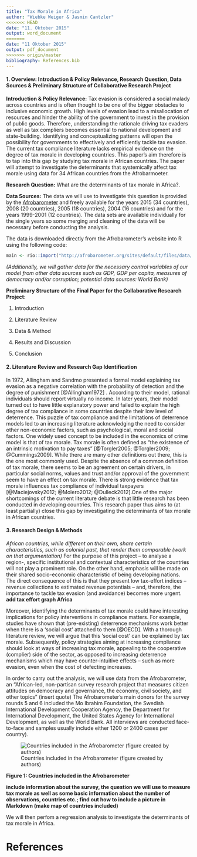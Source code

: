 ```yaml
---
title: "Tax Morale in Africa"
author: "Wiebke Weiger & Jasmin Cantzler"
<<<<<<< HEAD
date: "11. Oktober 2015"
output: word_document
=======
date: "11 Oktober 2015"
output: pdf_document
>>>>>>> origin/master
bibliography: References.bib
---
```




#### 1. Overview: Introduction & Policy Relevance, Research Question, Data Sources & Preliminary Structure of Collaborative Research Project

**Introduction & Policy Relevance:**
Tax evasion is considered a social malady across countries and is often thought to be one of the bigger obstacles to inclusive economic growth. High levels of evasion lead to a misallocation of resources and hinder the ability of the government to invest in the provision of public goods. Therefore, understanding the rationale driving tax evaders as well as tax compliers becomes essential to national development and state-building. Identifying and conceptualizing patterns will open the possibility for governments to effectively and efficiently tackle tax evasion. The current tax compliance literature lacks empirical evidence on the degree of tax morale in developing countries. This paper's aim therefore is to tap into this gap by studying tax morale in African countries. The paper will attempt to investigate the determinants that systemically affect tax morale using data for 34 African countries from the Afrobarmoeter.

**Research Question:** 
What are the determinants of tax morale in Africa?. 

**Data Sources:** 
The data we will use to investigate this question is provided by the [Afrobarometer](http://www.afrobarometer.org/) and freely available for the years 2015 (34 countries), 2008 (20 countries), 2005 (18 countries), 2004 (16 countries) and for the years 1999-2001 (12 countries). The data sets are available individually for the single years so some merging and cleaning of the data will be necessary before conducting the analysis.

The data is downloaded directly from the Afrobarometer's website into R using the following code:

```r
main <- rio::import("http://afrobarometer.org/sites/default/files/data/round-5/merged_r5_data_0.sav")
```


*(Additionally, we will gather data for the necessary control variables of our model from other data sources such as GDP, GDP per capita, measures of democracy and/or corruption; potential data sources: World Bank)*


**Preliminary Structure of the Final Paper for the Collaborative Research Project:**

1. Introduction

2. Literature Review

3. Data & Method

4. Results and Discussion

5. Conclusion

#### 2. Literature Review and Research Gap Identification
In 1972, Allingham and Sandmo presented a formal model explaining tax evasion as a negative correlation with the probability of detection and the degree of punishment [@Allingham1972] . According to their model, rational individuals should report virtually no income. In later years, their model turned out to have little explanatory power and failed to explain the high degree of tax compliance in some countries despite their low level of deterrence. This puzzle of tax compliance and the limitations of deterrence models led to an increasing literature acknowledging the need to consider other non-economic factors, such as psychological, moral and social factors. One widely used concept to be included in the economics of crime model is that of tax morale. Tax morale is often defined as “the existence of an intrinsic motivation to pay taxes” [@Torgler2005; @Torgler2009; @Cummings2009]. While there are many other definitions out there, this is the one most commonly used. Despite the absence of a common definition of tax morale, there seems to be an agreement on certain drivers, in particular social norms, values and trust and/or approval of the government seem to have an effect on tax morale. There is strong evidence that tax morale influences tax compliance of individual taxpayers 
[@Maciejovsky2012; @Molero2012; @Dulleck2012].One of the major shortcomings of the current literature debate is that little research has been conducted in developing countries. This research paper thus aims to (at least partially) close this gap by investigating the determinants of tax morale in African countries. 

#### 3. Research Design & Methods
*African countries, while different on their own, share certain characteristics, such as colonial past, that render them comparable (work on that argumentation)* For the purpose of this project – to analyse a region-, specific institutional and contextual characteristics of the countries will not play a prominent role. On the other hand, emphasis will be made on their shared socio-economic characteristic of being developing nations. The direct consequence of this is that they present low tax-effort indices – revenue collections to estimated revenue potentials – and, therefore, the importance to tackle tax evasion (and avoidance) becomes more urgent. **add tax effort graph Africa**

Moreover, identifying the determinants of tax morale could have interesting implications for policy interventions in compliance matters. For example, studies have shown that (pre-existing) deterrence mechanisms work better when there is a ‘social cost’ attached to them [@OECD]. With a thorough literature review, we will argue that this ‘social cost’ can be explained by tax morale. Subsequently, policy strategies aiming at increasing compliance should look at ways of increasing tax morale, appealing to the cooperative (complier) side of the sector, as opposed to increasing deterrence mechanisms which may have counter-intuitive effects – such as more evasion, even when the cost of defecting increases.

In order to carry out the analysis, we will use data from the Afrobarometer, an "African-led, non-partisan survey research project that measures citizen attitudes on democracy and governance, the economy, civil society, and other topics" (insert quote) The Afrobarometer's main donors for the survey rounds 5 and 6 included the Mo Ibrahim Foundation, the Swedish International Development Cooperation Agency, the Department for International Development, the United States Agency for International Development, as well as the World Bank. All interviews are conducted face-to-face and samples usually include either 1200 or 2400 cases per country).

![Countries included in the Afrobarometer (figure created by authors)](Map_Countries.png)

**Figure 1: Countries included in the Afrobarometer**


**include information about the survey, the question we will use to measure tax morale as well as some basic information about the number of observations, countries etc.; find out how to include a picture in Markdown (make map of countries included)**

We will then perfom a regression analysis to investigate the determinants of tax morale in Africa.

# References
